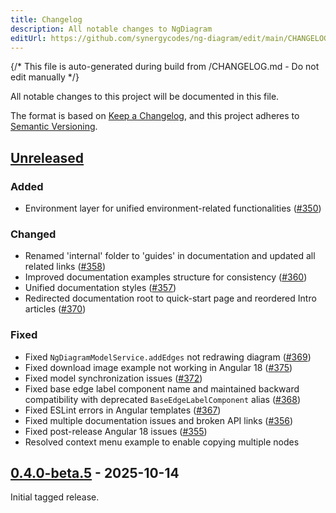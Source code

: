 ```yaml
---
title: Changelog
description: All notable changes to NgDiagram
editUrl: https://github.com/synergycodes/ng-diagram/edit/main/CHANGELOG.md
---
```


{/* This file is auto-generated during build from /CHANGELOG.md - Do not edit manually */}

All notable changes to this project will be documented in this file.

The format is based on [Keep a Changelog](https://keepachangelog.com/en/1.1.0/),
and this project adheres to [Semantic Versioning](https://semver.org/spec/v2.0.0.html).

## [Unreleased]

### Added

- Environment layer for unified environment-related functionalities ([#350](https://github.com/synergycodes/ng-diagram/pull/350))

### Changed

- Renamed 'internal' folder to 'guides' in documentation and updated all related links ([#358](https://github.com/synergycodes/ng-diagram/pull/358))
- Improved documentation examples structure for consistency ([#360](https://github.com/synergycodes/ng-diagram/pull/360))
- Unified documentation styles ([#357](https://github.com/synergycodes/ng-diagram/pull/357))
- Redirected documentation root to quick-start page and reordered Intro articles ([#370](https://github.com/synergycodes/ng-diagram/pull/370))

### Fixed

- Fixed `NgDiagramModelService.addEdges` not redrawing diagram ([#369](https://github.com/synergycodes/ng-diagram/pull/369))
- Fixed download image example not working in Angular 18 ([#375](https://github.com/synergycodes/ng-diagram/pull/375))
- Fixed model synchronization issues ([#372](https://github.com/synergycodes/ng-diagram/pull/372))
- Fixed base edge label component name and maintained backward compatibility with deprecated `BaseEdgeLabelComponent` alias ([#368](https://github.com/synergycodes/ng-diagram/pull/368))
- Fixed ESLint errors in Angular templates ([#367](https://github.com/synergycodes/ng-diagram/pull/367))
- Fixed multiple documentation issues and broken API links ([#356](https://github.com/synergycodes/ng-diagram/pull/356))
- Fixed post-release Angular 18 issues ([#355](https://github.com/synergycodes/ng-diagram/pull/355))
- Resolved context menu example to enable copying multiple nodes

## [0.4.0-beta.5] - 2025-10-14

Initial tagged release.

[unreleased]: https://github.com/synergycodes/ng-diagram/compare/v0.4.0-beta.5...HEAD
[0.4.0-beta.5]: https://github.com/synergycodes/ng-diagram/releases/tag/v0.4.0-beta.5
